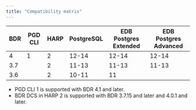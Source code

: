 ```yaml
---
title: "Compatibility matrix"
---
```


| BDR  | PGD CLI | HARP  | PostgreSQL | EDB Postgres Extended | EDB Postgres Advanced |
| ---- | ------- | ----- | ---------- | --------------------- | --------------------- |
| 4    | 1       | 2     | 12-14      | 12-14                 | 12-14                 |
| 3.7  |         | 2     | 11-13      | 11-13                 | 11-13                 |
| 3.6  |         | 2     | 10-11      | 11                    |                       |

- PGD CLI 1 is supported with BDR 4.1 and later.
- BDR DCS in HARP 2 is supported with BDR 3.7.15 and later and 4.0.1 and later.